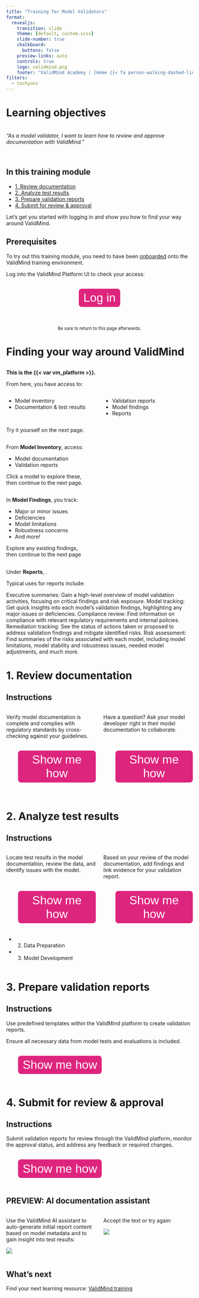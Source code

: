 ```yaml
---
title: "Training for Model Validators"
format:
  revealjs:
    transition: slide
    theme: [default, custom.scss]
    slide-number: true
    chalkboard: 
      buttons: false
    preview-links: auto
    controls: true
    logo: validmind.png
    footer: "ValidMind Academy | [Home {{< fa person-walking-dashed-line-arrow-right >}}](training-overview.html)"
filters:
  - tachyons
---
```


# Learning objectives

<br>
_"As a model validator, I want to learn how to review and approve documentation with ValidMind."_

<br>

## In this training module

- [1. Review documentation](#finding-your-way-around)
- [2. Analyze test results](#analyze-test-results)
- [3. Prepare validation reports]()
- [4. Submit for review & approval](#submit-for-review--approval)

Let's get you started with logging in and show you how to find your way around ValidMind.

## Prerequisites

To try out this training module, you need to have been [onboarded](training-overview.html#onboarding) onto the ValidMind training environment.

Log into the ValidMind Platform UI to check your access:

<br><form method="get" action="https://app.prod.validmind.ai/" target="_blank" style="display: flex; justify-content: center;">
   <button type="submit" style="color: white; background-color: #de257e; border-radius: 8px; border: none; font-size: 32px; padding: 6.25px 12.5px; margin-bottom: 20px;">Log in<br></button>
</form>

<div style="text-align: center;">
  <br><small>Be sure to return to this page afterwards.</small>
</div>

<!--- 
[Log in](https://app.prod.validmind.ai/){.f2 .link-active .dim .ph3 .pv2 .br3 .mb2 .dib .white .bg-light-pink} 
--->

# Finding your way around ValidMind

## {background-iframe="https://app.prod.validmind.ai"  background-interactive="true" data-preload="yes"} 

:::: {.fr .mv5 .pa5 .bg-light-pink .ba .b--black-20 .bw1 .br3 .near-black .shadow-5}
**This is the {{< var vm_platform >}}.**

From here, you have access to: 

::: {.columns .f3}
::: {.column width="50%" .bl .pl3}
- Model inventory
- Documentation & test results
:::

::: {.column width="50%" .pl3}
- Validation reports
- Model findings
- Reports 
:::
:::

Try it yourself on the next page.

::::

## {background-iframe="https://app.prod.validmind.ai/model-inventory" background-interactive="true" data-preload="yes"}

::: {.fr .f4 .mv7 .pa4 .bg-light-pink .ba .b--black-20 .bw1 .br3 .near-black.}

From **Model Inventory**, access:

- Model documentation 
- Validation reports

Click a model to explore these,<br>then continue to the next page.
:::

## {background-iframe="https://app.prod.validmind.ai/model-findings" background-interactive="true" data-preload="yes"}

:::: {.fr .f4 .mv7 .pa4 .bg-light-pink .ba .b--black-20 .bw1 .br3 .near-black .shadow-5}

In **Model Findings**, you track:

- Major or minor issues
- Deficiencies
- Model limitations
- Robustness concerns
- And more!

Explore any existing findings,<br>then continue to the next page
::::

## {background-iframe="https://app.prod.validmind.ai/reports" background-interactive="true" data-preload="yes"}


:::: {.fr .f4 .mv7 .pa4 .bg-light-pink .ba .b--black-20 .bw1 .br3 .near-black .shadow-5}

Under **Reports**, .

Typical uses for reports include:

Executive summaries: Gain a high-level overview of model validation activities, focusing on critical findings and risk exposure.
Model tracking: Get quick insights into each model’s validation findings, highlighting any major issues or deficiencies.
Compliance review: Find information on compliance with relevant regulatory requirements and internal policies.
Remediation tracking: See the status of actions taken or proposed to address validation findings and mitigate identified risks.
Risk assessment: Find summaries of the risks associated with each model, including model limitations, model stability and robustness issues, needed model adjustments, and much more.
::::

# 1. Review documentation

## {background-iframe="https://app.prod.validmind.ai/model-inventory" background-interactive="true" data-preload="yes"}

## Instructions 
:::: {.columns}

::: {.column width="50%"}
Verify model documentation is complete and complies with regulatory standards by cross-checking against your guidelines. 

:::

::: {.column width="50%"}
Have a question? Ask your model developer right in their model documentation to collaborate.
:::

::::

:::: {.columns}

::: {.column width="50%"}
<br><form method="get" action="../guide/review-model-documentation.html" target="_blank">
   <button type="submit" style="color: white; background-color: #de257e; border-radius: 8px; border: none; font-size: 32px; padding: 6.25px 12.5px; margin-left: 32px; margin-bottom: 20px;">Show me how</button>
</form>
:::

::: {.column width="50%"}
<br><form method="get" action="../guide/collaborate-with-others.html" target="_blank">
   <button type="submit" style="color: white; background-color: #de257e; border-radius: 8px; border: none; font-size: 32px; padding: 6.25px 12.5px; margin-left: 32px; margin-bottom: 20px;">Show me how</button>
</form>
:::

::::


# 2. Analyze test results

## Instructions

:::: {.columns}

::: {.column width="50%"}
Locate test results in the model documentation, review the data, and identify issues with the model. 
:::

::: {.column width="50%"}
Based on your review of the model documentation, add findings and link evidence for your validation report.
:::

:::

:::: {.columns}

::: {.column width="50%"}
<br><form method="get" action="../guide/review-model-documentation.html" target="_blank">
   <button type="submit" style="color: white; background-color: #de257e; border-radius: 8px; border: none; font-size: 32px; padding: 6.25px 12.5px; margin-left: 32px; margin-bottom: 20px;">Show me how</button>
</form>

::: {.callout-important appearance="minimal" title="Explore sections:"}
- 2. Data Preparation
- 3. Model Development
:::

:::

::: {.column width="50%"}
<br><form method="get" action="../guide/work-with-model-findings.html" target="_blank">
   <button type="submit" style="color: white; background-color: #de257e; border-radius: 8px; border: none; font-size: 32px; padding: 6.25px 12.5px; margin-left: 32px; margin-bottom: 20px;">Show me how</button>
</form>
:::

::::

#  3. Prepare validation reports

## Instructions 

Use predefined templates within the ValidMind platform to create validation reports. 

Ensure all necessary data from model tests and evaluations is included.

<br><form method="get" action="../guide/preparing-validation-reports.html" target="_blank">
   <button type="submit" style="color: white; background-color: #de257e; border-radius: 8px; border: none; font-size: 32px; padding: 6.25px 12.5px; margin-left: 32px; margin-bottom: 20px;">Show me how</button>
</form>

# 4. Submit for review & approval

## Instructions

Submit validation reports for review through the ValidMind platform, monitor the approval status, and address any feedback or required changes.

<br><form method="get" action="../guide/submit-for-approval.html" target="_blank">
   <button type="submit" style="color: white; background-color: #de257e; border-radius: 8px; border: none; font-size: 32px; padding: 6.25px 12.5px; margin-left: 32px; margin-bottom: 20px;">Show me how</button>
</form>

## PREVIEW: AI documentation assistant

:::: {.columns}

::: {.column width="50%"}
Use the ValidMind AI assistant to auto-generate initial report content based on model metadata and to gain insight into test results:

![](../releases/2024-may-22/323798334-b8cfb363-3dfb-4bfd-a638-cc728a2ad010.png)
:::

::: {.column width="50%"}
Accept the text or try again:

![](../releases/2024-may-22/323798341-a0da2945-34d8-4bba-ba7a-f41f542a8e11.png)
:::

:::

## What's next

Find your next learning resource: [ValidMind training](training-overview.html)
